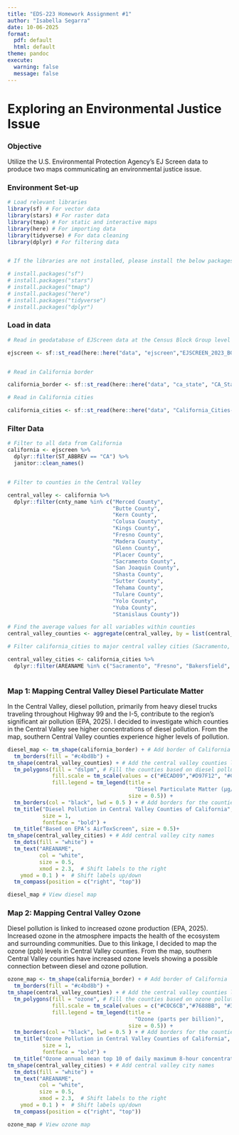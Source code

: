```yaml
---
title: "EDS-223 Homework Assignment #1"
author: "Isabella Segarra"
date: 10-06-2025
format: 
  pdf: default 
  html: default
theme: pandoc
execute: 
  warning: false
  message: false
---
```


# Exploring an Environmental Justice Issue

### Objective
Utilize the U.S. Environmental Protection Agency's EJ Screen data to produce two maps communicating an environmental justice issue. 


### Environment Set-up 
```r

# Load relevant libraries
library(sf) # For vector data
library(stars) # For raster data 
library(tmap) # For static and interactive maps
library(here) # For importing data 
library(tidyverse) # For data cleaning
library(dplyr) # For filtering data 


# If the libraries are not installed, please install the below packages: 

# install.packages("sf")
# install.packages("stars")
# install.packages("tmap")
# install.packages("here")
# install.packages("tidyverse")
# install.packages("dplyr")

```
### Load in data
```r

# Read in geodatabase of EJScreen data at the Census Block Group level

ejscreen <- sf::st_read(here::here("data", "ejscreen","EJSCREEN_2023_BG_StatePct_with_AS_CNMI_GU_VI.gdb"))


# Read in California border 

california_border <- sf::st_read(here::here("data", "ca_state", "CA_State.shp"))

# Read in California cities

california_cities <- sf::st_read(here::here("data", "California_Cities-shp", "d86f1c7b-1acd-4a0a-9413-ded642940daf202042-1-425xni.o5rsz.shp"))

```

### Filter Data 
```r

# Filter to all data from California 
california <- ejscreen %>%
  dplyr::filter(ST_ABBREV == "CA") %>% 
  janitor::clean_names()


# Filter to counties in the Central Valley 

central_valley <- california %>%
  dplyr::filter(cnty_name %in% c("Merced County", 
                                 "Butte County",
                                 "Kern County",
                                 "Colusa County", 
                                 "Kings County", 
                                 "Fresno County", 
                                 "Madera County", 
                                 "Glenn County", 
                                 "Placer County", 
                                 "Sacramento County",
                                 "San Joaquin County", 
                                 "Shasta County", 
                                 "Sutter County", 
                                 "Tehama County", 
                                 "Tulare County", 
                                 "Yolo County", 
                                 "Yuba County", 
                                 "Stanislaus County"))

# Find the average values for all variables within counties
central_valley_counties <- aggregate(central_valley, by = list(central_valley$cnty_name), FUN = mean)

# Filter california_cities to major central valley cities (Sacramento, Fresno, Bakersfield, and Stockton)

central_valley_cities <- california_cities %>% 
  dplyr::filter(AREANAME %in% c("Sacramento", "Fresno", "Bakersfield", "Stockton"))
  
```


### Map 1: Mapping Central Valley Diesel Particulate Matter

In the Central Valley, diesel pollution, primarily from heavy diesel trucks traveling throughout Highway 99 and the I-5, contribute to the region's significant air pollution (EPA, 2025). I decided to investigate which counties in the Central Valley see higher concentrations of diesel pollution. From the map, southern Central Valley counties experience higher levels of pollution. 

```r
diesel_map <- tm_shape(california_border) + # Add border of California
  tm_borders(fill = "#c4bd8b") +
tm_shape(central_valley_counties) + # Add the central valley counties layer 
  tm_polygons(fill = "dslpm", # Fill the counties based on diesel pollution
              fill.scale = tm_scale(values = c("#ECAD09","#D97F12", "#C5501A", "#B22222")),
              fill.legend = tm_legend(title = 
                                        "Diesel Particulate Matter (μg/m3)", 
                                      size = 0.5)) +
  tm_borders(col = "black", lwd = 0.5 ) + # Add borders for the counties 
  tm_title("Diesel Pollution in Central Valley Counties of California", 
           size = 1, 
           fontface = "bold") +
  tm_title("Based on EPA’s AirToxScreen", size = 0.5)+
tm_shape(central_valley_cities) + # Add central valley city names 
  tm_dots(fill = "white") +
  tm_text("AREANAME",
          col = "white",
          size = 0.5, 
          xmod = 2.3,  # Shift labels to the right
    ymod = 0.1 ) +  # Shift labels up/down
  tm_compass(position = c("right", "top"))

diesel_map # View diesel map
```
### Map 2: Mapping Central Valley Ozone 

Diesel pollution is linked to increased ozone production (EPA, 2025). Increased ozone in the atmosphere impacts the health of the ecosystem and surrounding communities. Due to this linkage, I decided to map the ozone (ppb) levels in Central Valley counties. From the map, southern Central Valley counties have increased ozone levels showing a possible connection between diesel and ozone pollution. 

```r

ozone_map <- tm_shape(california_border) + # Add border of California
  tm_borders(fill = "#c4bd8b") +
tm_shape(central_valley_counties) + # Add the central valley counties layer 
  tm_polygons(fill = "ozone", # Fill the counties based on ozone pollution
              fill.scale = tm_scale(values = c("#C0C6CB","#7688BB", "#304FAF", "#073763")),
              fill.legend = tm_legend(title = 
                                        "Ozone (parts per billion)", 
                                      size = 0.5)) +
  tm_borders(col = "black", lwd = 0.5 ) + # Add borders for the counties 
  tm_title("Ozone Pollution in Central Valley Counties of California", 
           size = 1, 
           fontface = "bold") +
  tm_title("Ozone annual mean top 10 of daily maximum 8-hour concentration in air. EJScreen v2.2", size = 0.5) +
tm_shape(central_valley_cities) + # Add central valley city names 
  tm_dots(fill = "white") +
  tm_text("AREANAME",
          col = "white",
          size = 0.5, 
          xmod = 2.3,  # Shift labels to the right
    ymod = 0.1 ) +  # Shift labels up/down
  tm_compass(position = c("right", "top"))

ozone_map # View ozone map

```

